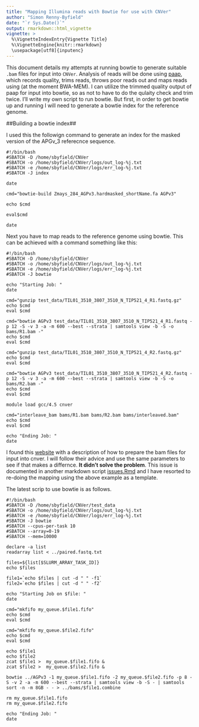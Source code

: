 ```yaml
---
title: "Mapping Illumina reads with Bowtie for use with CNVer"
author: "Simon Renny-Byfield"
date: "`r Sys.Date()`"
output: rmarkdown::html_vignette
vignette: >
  %\VignetteIndexEntry{Vignette Title}
  %\VignetteEngine{knitr::rmarkdown}
  \usepackage[utf8]{inputenc}
---
```


This document details my attempts at running bowtie to generate suitable `.bam` files for input into `CNVer`. Analysis of reads will be done using [paap](https://github.com/RILAB/paap), which records quality, trims reads, throws poor reads out and maps reads using (at the moment BWA-MEM). I can utilize the trimmed quality output of paap for input into bowtie, so as not to have to do the qulaity check and trim twice. I'll write my own script to run bowtie. But first, in order to get bowtie up and running I will need to generate a bowtie index for the reference genome.

##Building a bowtie index##

I used this the followign command to generate an index for the masked version of the APGv_3 referecnce sequence.

```
#!/bin/bash
#SBATCH -D /home/sbyfield/CNVer
#SBATCH -o /home/sbyfield/CNVer/logs/out_log-%j.txt
#SBATCH -e /home/sbyfield/CNVer/logs/err_log-%j.txt
#SBATCH -J index

date

cmd="bowtie-build Zmays_284_AGPv3.hardmasked_shortName.fa AGPv3"

echo $cmd

eval$cmd

date
```

Next you have to map reads to the reference genome using bowtie. This can be achieved with a command something like this:

```
#!/bin/bash
#SBATCH -D /home/sbyfield/CNVer
#SBATCH -o /home/sbyfield/CNVer/logs/out_log-%j.txt
#SBATCH -e /home/sbyfield/CNVer/logs/err_log-%j.txt
#SBATCH -J bowtie

echo "Starting Job: "
date

cmd="gunzip test_data/TIL01_3510_3807_3510_N_TIP521_4_R1.fastq.gz"
echo $cmd
eval $cmd

cmd="bowtie AGPv3 test_data/TIL01_3510_3807_3510_N_TIP521_4_R1.fastq -p 12 -S -v 3 -a -m 600 --best --strata | samtools view -b -S -o bams/R1.bam -"
echo $cmd
eval $cmd

cmd="gunzip test_data/TIL01_3510_3807_3510_N_TIP521_4_R2.fastq.gz"
echo $cmd
eval $cmd

cmd="bowtie AGPv3 test_data/TIL01_3510_3807_3510_N_TIP521_4_R2.fastq -p 12 -S -v 3 -a -m 600 --best --strata | samtools view -b -S -o bams/R2.bam -"
echo $cmd
eval $cmd

module load gcc/4.5 cnver

cmd="interleave_bam bams/R1.bam bams/R2.bam bams/interleaved.bam"
echo $cmd
eval $cmd

echo "Ending Job: "
date
```

I found this [website](http://moo.nac.uci.edu/~hjm/cnver_bduc_howto.html#_step_4_convert_sort_bowtie_output_to_be_compatible_with_cnver) with a description of how to prepare the bam files for input into cnver. I will follow their advice and use the same parameters to see if that makes a differnce. **It didn't solve the problem**. This issue is documented in another markdown script [issues.Rmd](https://github.com/XLEvolutionist/CNVer/blob/master/issues.Rmd) and I have resorted to re-doing the mapping using the above example as a template.

The latest scrip to use bowtie is as follows.

```
#!/bin/bash
#SBATCH -D /home/sbyfield/CNVer/test_data
#SBATCH -o /home/sbyfield/CNVer/logs/out_log-%j.txt
#SBATCH -e /home/sbyfield/CNVer/logs/err_log-%j.txt
#SBATCH -J bowtie
#SBATCH --cpus-per-task 10
#SBATCH --array=0-19
#SBATCH --mem=10000

declare -a list
readarray list < ../paired.fastq.txt

files=${list[$SLURM_ARRAY_TASK_ID]}
echo $files

file1=`echo $files | cut -d " " -f1`
file2=`echo $files | cut -d " " -f2`

echo "Starting Job on $file: "
date

cmd="mkfifo my_queue.$file1.fifo"
echo $cmd
eval $cmd

cmd="mkfifo my_queue.$file2.fifo"
echo $cmd
eval $cmd

echo $file1
echo $file2
zcat $file1 >  my_queue.$file1.fifo & 
zcat $file2 >  my_queue.$file2.fifo &

bowtie ../AGPv3 -1 my_queue.$file1.fifo -2 my_queue.$file2.fifo -p 8 -S -v 2 -a -m 600 --best --strata | samtools view -b -S - | samtools sort -n -m 8GB - - > ../bams/$file1.combine

rm my_queue.$file1.fifo
rm my_queue.$file2.fifo

echo "Ending Job: "
date
```
